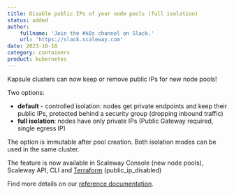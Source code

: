 ```yaml
---
title: Disable public IPs of your node pools (full isolation)
status: added
author:
    fullname: 'Join the #k8s channel on Slack.'
    url: 'https://slack.scaleway.com'
date: 2023-10-18
category: containers
product: kubernetes
---
```


Kapsule clusters can now keep or remove public IPs for new node pools!

Two options:
- **default** - controlled isolation: nodes get private endpoints and keep their public IPs, protected behind a security group (dropping inbound traffic)
- **full isolation**: nodes have only private IPs (Public Gateway required, single egress IP)

The option is immutable after pool creation. Both isolation modes can be used in the same cluster.

The feature is now available in Scaleway Console (new node pools), Scaleway API, CLI and [Terraform](https://registry.terraform.io/providers/scaleway/scaleway/latest/docs/resources/k8s_pool#public_ip_disabled) (public_ip_disabled)

Find more details on our [reference documentation](https://www.scaleway.com/en/docs/containers/kubernetes/reference-content/secure-cluster-with-private-network/).

